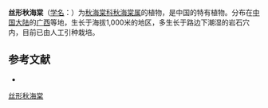 {{Speciesbox
| status = 
| status_system = 
| image =
| taxon = Begonia filiformis
| authority = [[Irmsch.|Irmsch.]], 1939
}}

'''丝形秋海棠'''（[[学名|学名]]：{{lang|la|''Begonia filiformis''}}）为[[秋海棠科|秋海棠科]][[秋海棠属|秋海棠属]]的植物，是中国的特有植物。分布在[[中国大陆|中国大陆]]的[[广西|广西]]等地，生长于海拔1,000米的地区，多生长于路边下潮湿的岩石穴内，目前已由人工引种栽培。

== 参考文献 ==
<div class="references-small">
* {{cite web| url =http://www.bioinfo.cn/db05/KmzwSpecies.php?action=view&id=1061| title =丝形秋海棠| work =《中国高等植物数据库全库》| publisher =中国科学院微生物研究所| author =昆明植物研究所| accessdate =2009-02-22| deadurl =yes| archiveurl =https://web.archive.org/web/20160305025118/http://www.bioinfo.cn/db05/KmzwSpecies.php?action=view&id=1061| archivedate =2016-03-05}}
</div>
{{Taxonbar|from=Q10871283}}

[[Category:秋海棠属|丝形秋海棠]]


{{植物小作品}}
